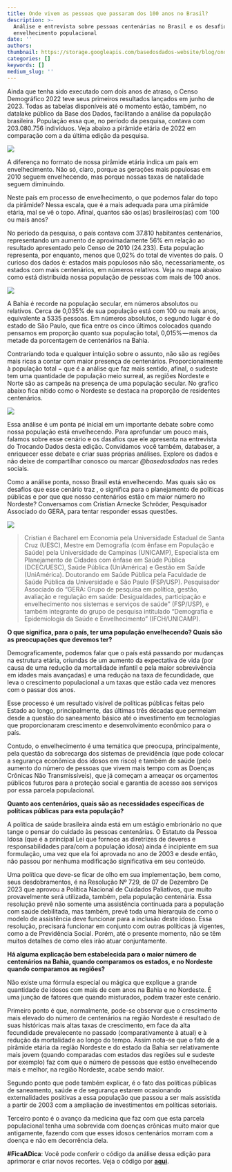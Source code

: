 ```yaml
---
title: Onde vivem as pessoas que passaram dos 100 anos no Brasil?
description: >-
  Análise e entrevista sobre pessoas centenárias no Brasil e os desafios do
  envelhecimento populacional
date: ''
authors:
thumbnail: https://storage.googleapis.com/basedosdados-website/blog/onde-vivem-as-pessoas-que-passaram-dos-100-anos-no-brasil/image_0.png
categories: []
keywords: []
medium_slug: ''
---
```

Ainda que tenha sido executado com dois anos de atraso, o Censo Demográfico 2022 teve seus primeiros resultados lançados em junho de 2023. Todas as tabelas disponíveis até o momento estão, também, no datalake público da Base dos Dados, facilitando a análise da população brasileira. População essa que, no período da pesquisa, contava com 203.080.756 indivíduos. Veja abaixo a pirâmide etária de 2022 em comparação com a da última edição da pesquisa.

<Image src="https://storage.googleapis.com/basedosdados-website/blog/onde-vivem-as-pessoas-que-passaram-dos-100-anos-no-brasil/image_0.png"/>

A diferença no formato de nossa pirâmide etária indica um país em envelhecimento. Não só, claro, porque as gerações mais populosas em 2010 seguem envelhecendo, mas porque nossas taxas de natalidade seguem diminuindo.

Neste país em processo de envelhecimento, o que podemos falar do topo da pirâmide? Nessa escala, que é a mais adequada para uma pirâmide etária, mal se vê o topo. Afinal, quantos são os(as) brasileiros(as) com 100 ou mais anos?

No período da pesquisa, o país contava com 37.810 habitantes centenários, representando um aumento de aproximadamente 56% em relação ao resultado apresentado pelo Censo de 2010 (24.233). Esta população representa, por enquanto, menos que 0,02% do total de viventes do país. O curioso dos dados é: estados mais populosos não são, necessariamente, os estados com mais centenários, em números relativos. Veja no mapa abaixo como está distribuída nossa população de pessoas com mais de 100 anos.

<Image src="https://storage.googleapis.com/basedosdados-website/blog/onde-vivem-as-pessoas-que-passaram-dos-100-anos-no-brasil/image_1.png"/>

A Bahia é recorde na população secular, em números absolutos ou relativos. Cerca de 0,035% de sua população está com 100 ou mais anos, equivalente a 5335 pessoas. Em números absolutos, o segundo lugar é do estado de São Paulo, que fica entre os cinco últimos colocados quando pensamos em proporção quanto sua população total, 0,015% — menos da metade da porcentagem de centenários na Bahia.

Contrariando toda e qualquer intuição sobre o assunto, não são as regiões mais ricas a contar com maior presença de centenários. Proporcionalmente à população total − que é a análise que faz mais sentido, afinal, o sudeste tem uma quantidade de população meio surreal, as regiões Nordeste e Norte são as campeãs na presença de uma população secular. No grafico abaixo fica nítido como o Nordeste se destaca na proporção de residentes centenários.

<Image src="https://storage.googleapis.com/basedosdados-website/blog/onde-vivem-as-pessoas-que-passaram-dos-100-anos-no-brasil/image_2.png"/>

Essa análise é um ponta pé inicial em um importante debate sobre como nossa população está envelhecendo. Para aprofundar um pouco mais, falamos sobre esse cenário e os dasafios que ele apresenta na entrevista do Trocando Dados desta edição. Convidamos você também, databaser, a enriquecer esse debate e criar suas próprias análises. Explore os dados e não deixe de compartilhar conosco ou marcar *@basedosdados* nas redes sociais.

Como a análise ponta, nosso Brasil está envelhecendo. Mas quais são os desafios que esse cenário traz , o significa para o planejamento de políticas públicas e por que que nosso centenários estão em maior número no Nordeste? Conversamos com Cristian Arnecke Schröder, Pesquisador Associado do GERA, para tentar responder essas questões.

<Image src="https://storage.googleapis.com/basedosdados-website/blog/onde-vivem-as-pessoas-que-passaram-dos-100-anos-no-brasil/image_3.png"/>

> Cristian é Bacharel em Economia pela Universidade Estadual de Santa Cruz (UESC), Mestre em Demografia (com ênfase em População e Saúde) pela Universidade de Campinas (UNICAMP), Especialista em Planejamento de Cidades com ênfase em Saúde Pública (DCEC/UESC), Saúde Pública (UniAmérica) e Gestão em Saúde (UniAmérica). Doutorando em Saúde Pública pela Faculdade de Saúde Pública da Universidade e São Paulo (FSP/USP). Pesquisador Associado do “GERA: Grupo de pesquisa em política, gestão, avaliação e regulação em saúde: Desigualdades, participação e envelhecimento nos sistemas e serviços de saúde” (FSP/USP), e também integrante do grupo de pesquisa intitulado “Demografia e Epidemiologia da Saúde e Envelhecimento” (IFCH/UNICAMP).

**O que significa, para o país, ter uma população envelhecendo? Quais são as preocupações que devemos ter?**

Demograficamente, podemos falar que o país está passando por mudanças na estrutura etária, oriundas de um aumento da expectativa de vida (por causa de uma redução da mortalidade infantil e pela maior sobrevivência em idades mais avançadas) e uma redução na taxa de fecundidade, que leva o crescimento populacional a um taxas que estão cada vez menores com o passar dos anos.

Esse processo é um resultado visível de políticas públicas feitas pelo Estado ao longo, principalmente, das últimas três décadas que permeiam desde a questão do saneamento básico até o investimento em tecnologias que proporcionaram crescimento e desenvolvimento econômico para o país.

Contudo, o envelhecimento é uma temática que preocupa, principalmente, pela questão da sobrecarga dos sistemas de previdência (que pode colocar a segurança econômica dos idosos em risco) e também de saúde (pelo aumento do número de pessoas que vivem mais tempo com as Doenças Crônicas Não Transmissíveis), que já começam a ameaçar os orçamentos públicos futuros para a proteção social e garantia de acesso aos serviços por essa parcela populacional.

**Quanto aos centenários, quais são as necessidades específicas de políticas públicas para esta população?**

A política de saúde brasileira ainda está em um estágio embrionário no que tange o pensar do cuidado às pessoas centenárias. O Estatuto da Pessoa Idosa (que é a principal Lei que fornece as diretrizes de deveres e responsabilidades para/com a população idosa) ainda é incipiente em sua formulação, uma vez que ela foi aprovada no ano de 2003 e desde então, não passou por nenhuma modificação significativa em seu conteúdo.

Uma política que deve-se ficar de olho em sua implementação, bem como, seus desdobramentos, é na Resolução Nº 729, de 07 de Dezembro De 2023 que aprovou a Política Nacional de Cuidados Paliativos, que muito provavelmente será utilizada, também, pela população centenária. Essa resolução prevê não somente uma assistência continuada para a população com saúde debilitada, mas também, prevê toda uma hierarquia de como o modelo de assistência deve funcionar para a inclusão deste idoso. Essa resolução, precisará funcionar em conjunto com outras políticas já vigentes, como a de Previdência Social. Porém, até o presente momento, não se têm muitos detalhes de como eles irão atuar conjuntamente.

**Há alguma explicação bem estabelecida para o maior número de centenários na Bahia, quando comparamos os estados, e no Nordeste quando comparamos as regiões?**

Não existe uma fórmula especial ou mágica que explique a grande quantidade de idosos com mais de cem anos na Bahia e no Nordeste. É uma junção de fatores que quando misturados, podem trazer este cenário.

Primeiro ponto é que, normalmente, pode-se observar que o crescimento mais elevado do número de centenários na região Nordeste é resultado de suas históricas mais altas taxas de crescimento, em face da alta fecundidade prevalecente no passado (comparativamente à atual) e à redução da mortalidade ao longo do tempo. Assim nota-se que o fato de a pirâmide etária da região Nordeste e do estado da Bahia ser relativamente mais jovem (quando comparadas com estados das regiões sul e sudeste por exemplo) faz com que o número de pessoas que estão envelhecendo mais e melhor, na região Nordeste, acabe sendo maior.

Segundo ponto que pode também explicar, é o fato das políticas públicas de saneamento, saúde e de segurança estarem ocasionando externalidades positivas a essa população que passou a ser mais assistida a partir de 2003 com a ampliação de investimentos em políticas setoriais.

Terceiro ponto é o avanço da medicina que faz com que esta parcela populacional tenha uma sobrevida com doenças crônicas muito maior que antigamente, fazendo com que esses idosos centenários morram com a doença e não em decorrência dela.

**#FicaADica**: Você pode conferir o código da análise dessa edição para aprimorar e criar novos recortes. Veja o código por [**aqui**](https://github.com/basedosdados/analises/blob/cc9f1cc092b5a07f247a3aae038d21dd9b4a135a/redes_sociais/br_ibge_censo_2022_centenarios.ipynb?utm_source=hs_email\&utm_medium=email&_hsenc=p2ANqtz--m2dyztBRl9vKlvBux7BZpvhAU5Ih8f9ufl81o9JrF8o8er2S17ulXMroikOA6Z9Wvt_H925HSMCuov12F83BWrjYUY2kXDcvB4hJX8jm0v2pq0TQ).
